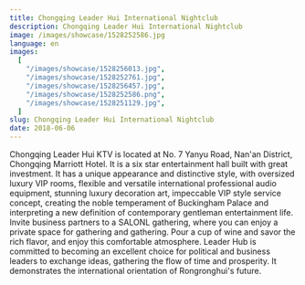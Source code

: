 ```yaml
---
title: Chongqing Leader Hui International Nightclub
description: Chongqing Leader Hui International Nightclub
image: /images/showcase/1528252586.jpg
language: en
images:
  [
    "/images/showcase/1528256013.jpg",
    "/images/showcase/1528252761.jpg",
    "/images/showcase/1528256457.jpg",
    "/images/showcase/1528252586.png",
    "/images/showcase/1528251129.jpg",
  ]
slug: Chongqing Leader Hui International Nightclub
date: 2018-06-06
---
```


Chongqing Leader Hui KTV is located at No. 7 Yanyu Road, Nan'an District, Chongqing Marriott Hotel. It is a six star entertainment hall built with great investment. It has a unique appearance and distinctive style, with oversized luxury VIP rooms, flexible and versatile international professional audio equipment, stunning luxury decoration art, impeccable VIP style service concept, creating the noble temperament of Buckingham Palace and interpreting a new definition of contemporary gentleman entertainment life. Invite business partners to a SALONL gathering, where you can enjoy a private space for gathering and gathering. Pour a cup of wine and savor the rich flavor, and enjoy this comfortable atmosphere. Leader Hub is committed to becoming an excellent choice for political and business leaders to exchange ideas, gathering the flow of time and prosperity. It demonstrates the international orientation of Rongronghui's future.
